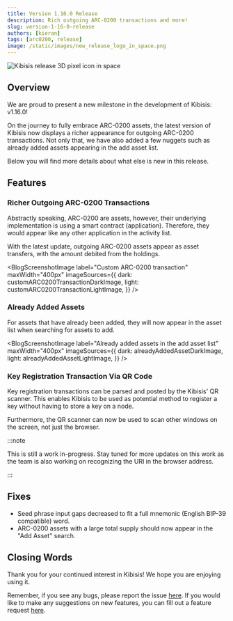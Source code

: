 ```yaml
---
title: Version 1.16.0 Release
description: Rich outgoing ARC-0200 transactions and more!
slug: version-1-16-0-release
authors: [kieran]
tags: [arc0200, release]
image: /static/images/new_release_logo_in_space.png
---
```


<!-- components -->

<!-- constants -->

<!-- images -->

![Kibisis release 3D pixel icon in space](/images/new_release_logo_in_space.png)

## Overview

<!-- change just the version for new posts -->
We are proud to present a new milestone in the development of Kibisis: v1.16.0!

<!-- re-write this paragraph for all new versions -->
On the journey to fully embrace ARC-0200 assets, the latest version of Kibisis now displays a richer appearance for outgoing ARC-0200 transactions. Not only that, we have also added a few nuggets such as already added assets appearing in the add asset list.

Below you will find more details about what else is new in this release.

<!-- go into detail about the new versions, or omit if no new features with in the release -->
## Features

### Richer Outgoing ARC-0200 Transactions

Abstractly speaking, ARC-0200 are assets, however, their underlying implementation is using a smart contract (application). Therefore, they would appear like any other application in the activity list.

With the latest update, outgoing ARC-0200 assets appear as asset transfers, with the amount debited from the holdings.

<BlogScreenshotImage
  label="Custom ARC-0200 transaction"
  maxWidth="400px"
  imageSources={{
    dark: customARC0200TransactionDarkImage,
    light: customARC0200TransactionLightImage,
  }}
/>

### Already Added Assets

For assets that have already been added, they will now appear in the asset list when searching for assets to add.

<BlogScreenshotImage
  label="Already added assets in the add asset list"
  maxWidth="400px"
  imageSources={{
    dark: alreadyAddedAssetDarkImage,
    light: alreadyAddedAssetLightImage,
  }}
/>

### Key Registration Transaction Via QR Code

Key registration transactions can be parsed and posted by the Kibisis' QR scanner. This enables Kibisis to be used as potential method to register a key without having to store a key on a node.

Furthermore, the QR scanner can now be used to scan other windows on the screen, not just the browser.

:::note

This is still a work in-progress. Stay tuned for more updates on this work as the team is also working on recognizing the URI in the browser address.

:::

<!-- just give a bulleted list of fixes, or omit if no fixes with in the release -->
## Fixes

* Seed phrase input gaps decreased to fit a full mnemonic (English BIP-39 compatible) word.
* ARC-0200 assets with a large total supply should now appear in the "Add Asset" search.

## Closing Words

<!-- leave this paragraph as standard sign off -->
Thank you for your continued interest in Kibisis! We hope you are enjoying using it.

Remember, if you see any bugs, please report the issue <a href={REPORT_A_BUG_LINK} rel="noreferrer" target="_blank">here</a>. If you would like to make any suggestions on new features, you can fill out a feature request <a href={SUGGEST_A_FEATURE_LINK} rel="noreferrer" target="_blank">here</a>.
